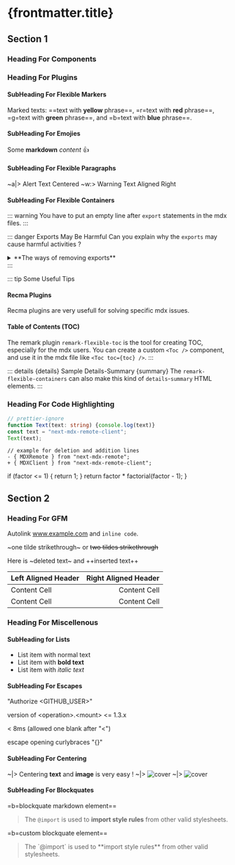 # {frontmatter.title}

## Section 1

### Heading For Components

### Heading For Plugins

#### SubHeading For Flexible Markers

Marked texts: ==text with **yellow** phrase==, =r=text with **red** phrase==, =g=text with **green** phrase==, and =b=text with **blue** phrase==.

#### SubHeading For Emojies

Some **markdown** _content_ :+1:

#### SubHeading For Flexible Paragraphs

~a|> Alert Text Centered
~w:> Warning Text Aligned Right

#### SubHeading For Flexible Containers

::: warning
You have to put an empty line after `export` statements in the mdx files.
:::

::: danger Exports May Be Harmful
Can you explain why the `exports` may cause harmful activities ?
<details>
  <summary>**The ways of removing exports**</summary>
  + You can use `disableExports: true` option to remove all `export` statements
  + You can use a custom `recma` plugin to remove all exports other than default,
  but the declarations stay and work in the mdx (needs a recma plugin)
  <p>_What do you think about that?_</p>
</details>
:::

::: tip Some Useful Tips
#### Recma Plugins
Recma plugins are very usefull for solving specific mdx issues.
#### Table of Contents (TOC)
The remark plugin `remark-flexible-toc` is the tool for creating TOC, especially for the mdx users.
You can create a custom `<Toc />` component, and use it in the mdx file like `<Toc toc={toc} />`.
:::

::: details \{details} Sample Details-Summary \{summary}
The `remark-flexible-containers` can also make this kind of `details`-`summary` HTML elements.
:::

### Heading For Code Highlighting

```typescript:demo.ts {3}
// prettier-ignore
function Text(text: string) {console.log(text)}
const text = "next-mdx-remote-client";
Text(text);
```

```diff:page.tsx
// example for deletion and addition lines
- { MDXRemote } from "next-mdx-remote";
+ { MDXClient } from "next-mdx-remote-client";
```

  if (factor <= 1) {
    return 1;
  }
  return factor * factorial(factor - 1);
}

## Section 2

### Heading For GFM

Autolink www.example.com and `inline code`.

~one tilde strikethrough~ or ~~two tildes strikethrough~~

Here is ~deleted text~ and ++inserted text++

| Left Aligned Header  | Right Aligned Header |
| :------------------- | -------------------: |
| Content Cell         | Content Cell         |
| Content Cell         | Content Cell         |

### Heading For Miscellenous

#### SubHeading for Lists

+ List item with normal text
+ List item with **bold text**
+ List item with *italic text*

#### SubHeading For Escapes

"Authorize \<GITHUB_USER>"

version of \<operation>.\<mount> \<= 1.3.x

< 8ms (allowed one blank after "\<")

escape opening curlybraces "\{}"

#### SubHeading For Centering

~|> Centering **text** and **image** is very easy !
~|> <Image src="/images/cover.png" alt="cover" width={180} height={40} />
~|> ![cover](/images/cover.png)

#### SubHeading For Blockquates

=b=blockquate markdown element==
> The `@import` is used to **import style rules** from other valid stylesheets.

=b=custom blockquate element==
<BlockQuote>
  The `@import` is used to **import style rules** from other valid stylesheets.
</BlockQuote>

